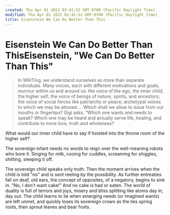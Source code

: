 ```yaml
---
created: Thu Apr 01 2021 02:41:52 GMT-0700 (Pacific Daylight Time)
modified: Thu Apr 01 2021 02:41:52 GMT-0700 (Pacific Daylight Time)
title: Eisenstein We Can Do Better Than This
---
```

# Eisenstein We Can Do Better Than ThisEisenstein, "We Can Do Better Than This"

> In WAITing, we understand ourselves as more than separate individuals. Many voices, each with different motivations and goals, murmur within us and around us: the voice of the ego, the inner child, the higher self; the voice of beings of nature, spirits, and ancestors; the voice of social forces like patriarchy or peace; archetypal voices to which we may be attuned…. Which shall we allow to issue from our mouths or fingertips? Gigi asks, “Which one wants and needs to speak? Which one may be heard and actually serve life, healing, and contribute to more love, truth and wholeness?

What would our inner child have to say if hoisted into the throne room of the higher self?

The sovereign infant needs no words to reign over the well-meaning robots who bore it. Singing for milk, cooing for cuddles, screaming for shiggles, shitting, sleeping it off.
  
The sovereign child speaks only truth. Then the moment arrives when the child is told "no" and is sent reeling by the possibility. As further entreaties fall on deaf, old ears, the concept of opposites, of a negatory, begins to sink in. "No, I don't want cake!" And no cake is had or eaten. The world of duality is full of terrors and joys, misery and bliss splitting like atoms day in, day out. The child learns to lie when emerging needs (or imagined wants) are left unmet, and quickly loses its sovereign crown as the lies spring roots, then sprout leaves and bear fruits. 